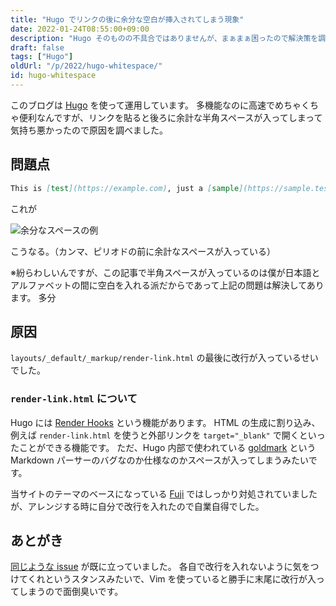 ```yaml
---
title: "Hugo でリンクの後に余分な空白が挿入されてしまう現象"
date: 2022-01-24T08:55:00+09:00
description: "Hugo そのものの不具合ではありませんが、まぁまぁ困ったので解決策を調べました。"
draft: false
tags: ["Hugo"]
oldUrl: "/p/2022/hugo-whitespace/"
id: hugo-whitespace
---
```


このブログは [Hugo](https://gohugo.io) を使って運用しています。
多機能なのに高速でめちゃくちゃ便利なんですが、リンクを貼ると後ろに余計な半角スペースが入ってしまって気持ち悪かったので原因を調べました。

## 問題点
```markdown
This is [test](https://example.com), just a [sample](https://sample.test).
```

これが

![余分なスペースの例](/img/unnecessary-whitespace.avif)

こうなる。（カンマ、ピリオドの前に余計なスペースが入っている）

※紛らわしいんですが、この記事で半角スペースが入っているのは僕が日本語とアルファベットの間に空白を入れる派だからであって上記の問題は解決してあります。
多分

## 原因
`layouts/_default/_markup/render-link.html` の最後に改行が入っているせいでした。

### `render-link.html` について
Hugo には [Render Hooks](https://gohugo.io/getting-started/configuration-markup#markdown-render-hooks) という機能があります。
HTML の生成に割り込み、例えば `render-link.html` を使うと外部リンクを `target="_blank"` で開くといったことができる機能です。
ただ、Hugo 内部で使われている [goldmark](https://github.com/yuin/goldmark) という Markdown パーサーのバグなのか仕様なのかスペースが入ってしまうみたいです。

当サイトのテーマのベースになっている [Fuji](https://github.com/dsrkafuu/hugo-theme-fuji/) ではしっかり対処されていましたが、アレンジする時に自分で改行を入れたので自業自得でした。

## あとがき
[同じような issue](https://github.com/gohugoio/hugo/issues/6832) が既に立っていました。
各自で改行を入れないように気をつけてくれというスタンスみたいで、Vim を使っていると勝手に末尾に改行が入ってしまうので面倒臭いです。
